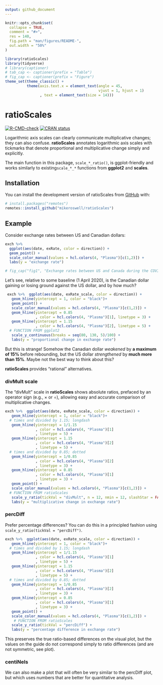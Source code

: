 ```yaml
---
output: github_document
---
```


<!-- README.md is generated from README.Rmd. Please edit that file -->

<style>
.caption {
    color: #3399ff;		
	font-weight: bold;
		}
</style>

```r
knitr::opts_chunk$set(
  collapse = TRUE,
  comment = "#>",
  res = 140, 
  fig.path = "man/figures/README-",
  out.width = "50%"
)
```

```r
library(ratioScales)
library(tidyverse)
# library(captioner)
# tab_cap <- captioner(prefix = "Table")
# fig_cap <- captioner(prefix = "Figure")
theme_set(theme_classic() +
          theme(axis.text.x = element_text(angle = 45,
                                           vjust = 1, hjust = 1)
                , text = element_text(size = 14)))

```

# ratioScales

<!-- badges: start -->

[![R-CMD-check](https://github.com/mikeroswell/ratioScales/actions/workflows/R-CMD-check.yaml/badge.svg)](https://github.com/mikeroswell/ratioScales/actions/workflows/R-CMD-check.yaml)
[![CRAN status](https://www.r-pkg.org/badges/version/ratioScales)](https://CRAN.R-project.org/package=ratioScales)
<!-- badges: end -->

Logarithmic axis scales can clearly communicate multiplicative changes; they can 
also confuse. **ratioScales** annotates logarithmic axis scales with tickmarks 
that denote proportional and multiplicative change simply and explicitly.  

The main function in this package, `scale_*_ratio()`, is ggplot-friendly and 
works similarly to existing`scale_*_*` functions from **ggplot2** and 
**scales**. 

## Installation

You can install the development version of ratioScales from 
[GitHub](https://github.com/) with:

``` r
# install.packages("remotes")
remotes::install_github("mikeroswell/ratioScales")
```

## Example

Consider exchange rates between US and Canadian dollars:

```r

exch %>% 
  ggplot(aes(date, exRate, color = direction)) + 
  geom_point() +
  scale_color_manual(values = hcl.colors(4, "Plasma")[c(1,2)]) +
  labs(y = "exchange rate") 
```

```r
# fig_cap("fig1", "Exchange rates between US and Canada during the COVID-19 Pandemic")
```

Let's see, relative to some baseline (1 April 2020), is the Canadian dollar
gaining or losing ground against the US dollar, and by how much?

```r

 exch %>%  ggplot(aes(date, exRate_scale, color = direction)) + 
   geom_hline(yintercept = 1, color = "black")+
   geom_point() +
   scale_color_manual(values = hcl.colors(4, "Plasma")[c(1,2)]) +
   geom_hline(yintercept = 0.85
              , color = hcl.colors(4, "Plasma")[1], linetype = 3) +
   geom_hline(yintercept = 1.15
              , color = hcl.colors(4, "Plasma")[2], linetype = 5) +
  # FUNCTION FROM ggplot2
   scale_y_continuous(breaks = seq(80, 130, 5)/100) +
   labs(y = "proportional change in exchange rate") 
```

But this is strange! Somehow the Canadian dollar *weakened* by 
**a maximum of 15%** before rebounding, but the US dollar *strengthened* by 
**much more than 15%**. Maybe not the best way to think about this? 

**ratioScales** provides "rational" alternatives.

### divMult scale

The "divMult" scale in **ratioScales** shows absolute ratios, prefaced by an
operator sign (e.g., × or ÷), allowing easy and accurate comparison of
multiplicative changes.

```r
exch %>%  ggplot(aes(date, exRate_scale, color = direction)) + 
   geom_hline(yintercept = 1, color = "black")+
  # times and divided by 1.15; longdash
   geom_hline(yintercept = 1/1.15
              , color = hcl.colors(4, "Plasma")[1]
              , linetype = 5) +
   geom_hline(yintercept = 1.15
              , color = hcl.colors(4, "Plasma")[2]
              , linetype = 5) +
  # times and divided by 0.85; dotted
   geom_hline(yintercept = 1/0.85
              , color = hcl.colors(4, "Plasma")[2]
              , linetype = 3) +
   geom_hline(yintercept = 0.85
              , color = hcl.colors(4, "Plasma")[1]
              , linetype = 3) +
   geom_point() +
   scale_color_manual(values = hcl.colors(4, "Plasma")[c(1,2)]) +
  # FUNCTION FROM ratioScales
   scale_y_ratio(tickVal = "divMult", n = 12, nmin = 12, slashStar = FALSE) +
   labs(y = "multiplicative change in exchange rate") 
```

### percDiff

Prefer percentage differences? You can do this in a principled fashion using
`scale_y_ratio(tickVal = "percDiff")`.

```r
exch %>%  ggplot(aes(date, exRate_scale, color = direction)) + 
   geom_hline(yintercept = 1, color = "black")+
  # times and divided by 1.15; longdash
   geom_hline(yintercept = 1/1.15
              , color = hcl.colors(4, "Plasma")[1]
              , linetype = 5) +
   geom_hline(yintercept = 1.15
              , color = hcl.colors(4, "Plasma")[2]
              , linetype = 5) +
  # times and divided by 0.85; dotted
   geom_hline(yintercept = 1/0.85
              , color = hcl.colors(4, "Plasma")[2]
              , linetype = 3) +
   geom_hline(yintercept = 0.85
              , color = hcl.colors(4, "Plasma")[1]
              , linetype = 3) +
   geom_point() +
   scale_color_manual(values = hcl.colors(4, "Plasma")[c(1,2)]) +
    # FUNCTION FROM ratioScales
   scale_y_ratio(tickVal = "percDiff") +
   labs(y = "percentage difference in exchange rate") 
```

This preserves the true ratio-based differences on the visual plot, but the values on the guide do not correspond simply to ratio differences (and are not symmetric, see plot).

### centiNels

<metatext>
We can also make a plot that will often be very similar to the percDiff plot, but which uses numbers that are better for quantitative analysis.
</metatext>

<!-- some COMMENTS here to keep track of 
We think we are currently using GitHub Actions to re-render `README.Rmd` every time you push. An example workflow can be found here: <https://github.com/r-lib/actions/tree/v1/examples>.

When you add a new plot, don't forget to commit and push the resulting figure files, so they display on GitHub and CRAN.

Add alt-text (and consider adding short captions as well) to all figures
-->
